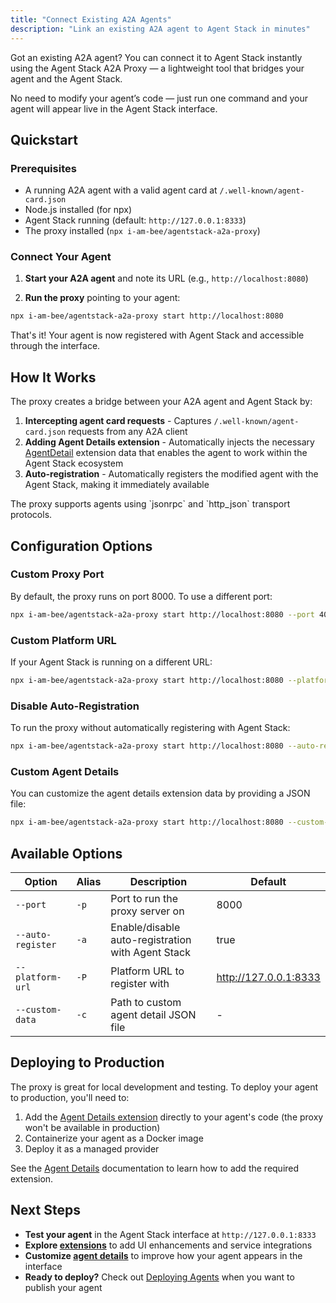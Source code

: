 ```yaml
---
title: "Connect Existing A2A Agents"
description: "Link an existing A2A agent to Agent Stack in minutes"
---
```


Got an existing A2A agent? You can connect it to Agent Stack instantly using the Agent Stack A2A Proxy — a lightweight tool that bridges your agent and the Agent Stack.

No need to modify your agent’s code — just run one command and your agent will appear live in the Agent Stack interface.

## Quickstart

### Prerequisites

- A running A2A agent with a valid agent card at `/.well-known/agent-card.json`
- Node.js installed (for npx)
- Agent Stack running (default: `http://127.0.0.1:8333`)
- The proxy installed (`npx i-am-bee/agentstack-a2a-proxy`)

### Connect Your Agent

1. **Start your A2A agent** and note its URL (e.g., `http://localhost:8080`)

2. **Run the proxy** pointing to your agent:
```bash
npx i-am-bee/agentstack-a2a-proxy start http://localhost:8080
```

That's it! Your agent is now registered with Agent Stack and accessible through the interface.

## How It Works

The proxy creates a bridge between your A2A agent and Agent Stack by:

1. **Intercepting agent card requests** - Captures `/.well-known/agent-card.json` requests from any A2A client
2. **Adding Agent Details extension** - Automatically injects the necessary [AgentDetail](/build-agents/agent-details) extension data that enables the agent to work within the Agent Stack ecosystem
3. **Auto-registration** - Automatically registers the modified agent with the Agent Stack, making it immediately available

<Note>
The proxy supports agents using `jsonrpc` and `http_json` transport protocols.
</Note>

## Configuration Options

### Custom Proxy Port

By default, the proxy runs on port 8000. To use a different port:
```bash
npx i-am-bee/agentstack-a2a-proxy start http://localhost:8080 --port 4000
```

### Custom Platform URL

If your Agent Stack is running on a different URL:
```bash
npx i-am-bee/agentstack-a2a-proxy start http://localhost:8080 --platform-url http://localhost:9000
```

### Disable Auto-Registration

To run the proxy without automatically registering with Agent Stack:
```bash
npx i-am-bee/agentstack-a2a-proxy start http://localhost:8080 --auto-register false
```

### Custom Agent Details

You can customize the agent details extension data by providing a JSON file:
```bash
npx i-am-bee/agentstack-a2a-proxy start http://localhost:8080 --custom-data ./my-agent-details.json
```

## Available Options

| Option | Alias | Description | Default |
|--------|-------|-------------|---------|
| `--port` | `-p` | Port to run the proxy server on | 8000 |
| `--auto-register` | `-a` | Enable/disable auto-registration with Agent Stack | true |
| `--platform-url` | `-P` | Platform URL to register with | http://127.0.0.1:8333 |
| `--custom-data` | `-c` | Path to custom agent detail JSON file | - |

## Deploying to Production

The proxy is great for local development and testing. To deploy your agent to production, you'll need to:

1. Add the [Agent Details extension](/build-agents/agent-details) directly to your agent's code (the proxy won't be available in production)
2. Containerize your agent as a Docker image
3. Deploy it as a managed provider

See the [Agent Details](/build-agents/agent-details) documentation to learn how to add the required extension.

## Next Steps

- **Test your agent** in the Agent Stack interface at `http://127.0.0.1:8333`
- **Explore [extensions](/concepts/extensions)** to add UI enhancements and service integrations
- **Customize [agent details](/build-agents/agent-details)** to improve how your agent appears in the interface
- **Ready to deploy?** Check out [Deploying Agents](/deploy-agents) when you want to publish your agent
